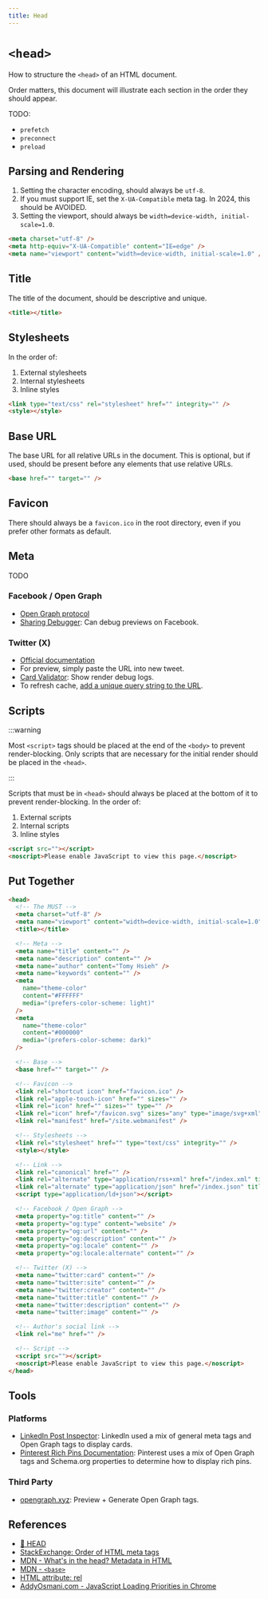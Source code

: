 ```yaml
---
title: Head
---
```


# `<head>`

How to structure the `<head>` of an HTML document.

Order matters, this document will illustrate each section in the order they should appear.

TODO:

- `prefetch`
- `preconnect`
- `preload`

## Parsing and Rendering

1. Setting the character encoding, should always be `utf-8`.
2. If you must support IE, set the `X-UA-Compatible` meta tag. In 2024, this should be AVOIDED.
3. Setting the viewport, should always be `width=device-width, initial-scale=1.0`.

```html
<meta charset="utf-8" />
<meta http-equiv="X-UA-Compatible" content="IE=edge" />
<meta name="viewport" content="width=device-width, initial-scale=1.0" />
```

## Title

The title of the document, should be descriptive and unique.

```html
<title></title>
```

## Stylesheets

In the order of:

1. External stylesheets
2. Internal stylesheets
3. Inline styles

<!-- prettier-ignore -->
```html
<link type="text/css" rel="stylesheet" href="" integrity="" />
<style></style>
```

## Base URL

The base URL for all relative URLs in the document. This is optional, but if used, should be present before any elements that use relative URLs.

```html
<base href="" target="" />
```

## Favicon

There should always be a `favicon.ico` in the root directory, even if you prefer other formats as default.

## Meta

TODO

### Facebook / Open Graph

- [Open Graph protocol](https://ogp.me/)
- [Sharing Debugger](https://developers.facebook.com/tools/debug/): Can debug previews on Facebook.

### Twitter (X)

- [Official documentation](https://developer.x.com/en/docs/x-for-websites/cards/overview/abouts-cards)
- For preview, simply paste the URL into new tweet.
- [Card Validator](https://cards-dev.x.com/validator): Show render debug logs.
- To refresh cache, [add a unique query string to the URL](https://developer.x.com/en/docs/x-for-websites/cards/guides/troubleshooting-cards#refreshing_tags).

## Scripts

:::warning

Most `<script>` tags should be placed at the end of the `<body>` to prevent render-blocking. Only scripts that are necessary for the initial render should be placed in the `<head>`.

:::

Scripts that must be in `<head>` should always be placed at the bottom of it to prevent render-blocking. In the order of:

1. External scripts
2. Internal scripts
3. Inline styles

```html
<script src=""></script>
<noscript>Please enable JavaScript to view this page.</noscript>
```

## Put Together

```html
<head>
  <!-- The MUST -->
  <meta charset="utf-8" />
  <meta name="viewport" content="width=device-width, initial-scale=1.0" />
  <title></title>

  <!-- Meta -->
  <meta name="title" content="" />
  <meta name="description" content="" />
  <meta name="author" content="Tomy Hsieh" />
  <meta name="keywords" content="" />
  <meta
    name="theme-color"
    content="#FFFFFF"
    media="(prefers-color-scheme: light)"
  />
  <meta
    name="theme-color"
    content="#000000"
    media="(prefers-color-scheme: dark)"
  />

  <!-- Base -->
  <base href="" target="" />

  <!-- Favicon -->
  <link rel="shortcut icon" href="favicon.ico" />
  <link rel="apple-touch-icon" href="" sizes="" />
  <link rel="icon" href="" sizes="" type="" />
  <link rel="icon" href="/favicon.svg" sizes="any" type="image/svg+xml" />
  <link rel="manifest" href="/site.webmanifest" />

  <!-- Stylesheets -->
  <link rel="stylesheet" href="" type="text/css" integrity="" />
  <style></style>

  <!-- Link -->
  <link rel="canonical" href="" />
  <link rel="alternate" type="application/rss+xml" href="/index.xml" title="" />
  <link rel="alternate" type="application/json" href="/index.json" title="" />
  <script type="application/ld+json"></script>

  <!-- Facebook / Open Graph -->
  <meta property="og:title" content="" />
  <meta property="og:type" content="website" />
  <meta property="og:url" content="" />
  <meta property="og:description" content="" />
  <meta property="og:locale" content="" />
  <meta property="og:locale:alternate" content="" />

  <!-- Twitter (X) -->
  <meta name="twitter:card" content="" />
  <meta name="twitter:site" content="" />
  <meta name="twitter:creator" content="" />
  <meta name="twitter:title" content="" />
  <meta name="twitter:description" content="" />
  <meta name="twitter:image" content="" />

  <!-- Author's social link -->
  <link rel="me" href="" />

  <!-- Script -->
  <script src=""></script>
  <noscript>Please enable JavaScript to view this page.</noscript>
</head>
```

## Tools

### Platforms

- [LinkedIn Post Inspector](https://www.linkedin.com/post-inspector/): LinkedIn used a mix of general meta tags and Open Graph tags to display cards.
- [Pinterest Rich Pins Documentation](https://developers.pinterest.com/docs/web-features/rich-pins-overview/): Pinterest uses a mix of Open Graph tags and Schema.org properties to determine how to display rich pins.

### Third Party

- [opengraph.xyz](https://www.opengraph.xyz/): Preview + Generate Open Graph tags.

## References

- [🤯 HEAD](https://htmlhead.dev/)
- [StackExchange: Order of HTML meta tags](https://webmasters.stackexchange.com/a/81409/145798)
- [MDN - What's in the head? Metadata in HTML](https://developer.mozilla.org/en-US/docs/Learn/HTML/Introduction_to_HTML/The_head_metadata_in_HTML)
- [MDN - `<base>`](https://developer.mozilla.org/en-US/docs/Web/HTML/Element/base)
- [HTML attribute: rel](https://developer.mozilla.org/en-US/docs/Web/HTML/Attributes/rel)
- [AddyOsmani.com - JavaScript Loading Priorities in Chrome](https://addyosmani.com/blog/script-priorities/)
